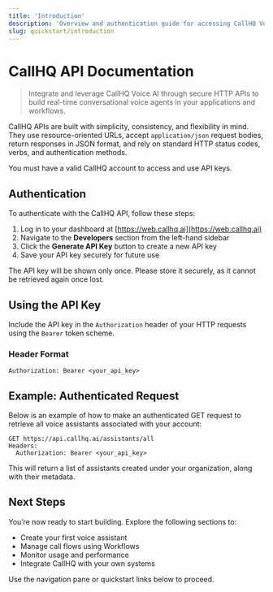 ```yaml
---
title: 'Introduction'
description: 'Overview and authentication guide for accessing CallHQ Voice AI APIs'
slug: quickstart/introduction
---
```


# CallHQ API Documentation

> Integrate and leverage CallHQ Voice AI through secure HTTP APIs to build real-time conversational voice agents in your applications and workflows.

CallHQ APIs are built with simplicity, consistency, and flexibility in mind. They use resource-oriented URLs, accept `application/json` request bodies, return responses in JSON format, and rely on standard HTTP status codes, verbs, and authentication methods.

<Note>
You must have a valid CallHQ account to access and use API keys.
</Note>

## Authentication

To authenticate with the CallHQ API, follow these steps:

1. Log in to your dashboard at [https://web.callhq.ai](https://web.callhq.ai)
2. Navigate to the **Developers** section from the left-hand sidebar
3. Click the **Generate API Key** button to create a new API key
4. Save your API key securely for future use

<Note>
The API key will be shown only once. Please store it securely, as it cannot be retrieved again once lost.
</Note>

## Using the API Key

Include the API key in the `Authorization` header of your HTTP requests using the `Bearer` token scheme.

### Header Format

```
Authorization: Bearer <your_api_key>
```

## Example: Authenticated Request

Below is an example of how to make an authenticated GET request to retrieve all voice assistants associated with your account:

```
GET https://api.callhq.ai/assistants/all
Headers:
  Authorization: Bearer <your_api_key>
```

This will return a list of assistants created under your organization, along with their metadata.

## Next Steps

You’re now ready to start building. Explore the following sections to:

- Create your first voice assistant
- Manage call flows using Workflows
- Monitor usage and performance
- Integrate CallHQ with your own systems

Use the navigation pane or quickstart links below to proceed.
